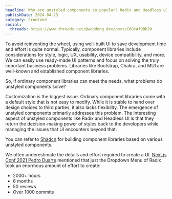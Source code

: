 ```yaml
---
headline: Why are unstyled components so popular? Radix and Headless UI as examples
publishDate: 2024-04-23
category: Frontend
social:
  threads: https://www.threads.net/@webdong.dev/post/C6GtAf9Bb2O
---
```


To avoid reinventing the wheel, using well-built UI to save development time and effort is quite normal. Typically, component libraries include considerations for style, logic, UX, usability, device compatibility, and more. We can easily use ready-made UI patterns and focus on solving the truly important business problems. Libraries like Bootstrap, Chakra, and MUI are well-known and established component libraries.

So, if ordinary component libraries can meet the needs, what problems do unstyled components solve?

Customization is the biggest issue. Ordinary component libraries come with a default style that is not easy to modify. While it is stable to hand over design choices to third parties, it also lacks flexibility. The emergence of unstyled components primarily addresses this problem. The interesting aspect of unstyled components like Radix and Headless UI is that they return the decision-making power of styles back to the developers while managing the issues that UI encounters beyond that.

You can refer to [Shadcn](https://ui.shadcn.com/) for building component libraries based on various unstyled components.

We often underestimate the details and effort required to create a UI. [Next.js Conf 2021 Pedro Duarte](https://www.youtube.com/watch?v=lY-RQjWeweo) mentioned that just the Dropdown Menu of Radix took an enormous amount of effort to create:

- 2000+ hours
- 6 months
- 50 reviews
- Over 1000 commits
